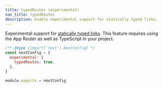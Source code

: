 ```yaml
---
title: typedRoutes (experimental)
nav_title: typedRoutes
description: Enable experimental support for statically typed links.
---
```


Experimental support for [statically typed links](/docs/app/building-your-application/configuring/typescript#statically-typed-links). This feature requires using the App Router as well as TypeScript in your project.

```js title="next.config.js"
/** @type {import('next').NextConfig} */
const nextConfig = {
  experimental: {
    typedRoutes: true,
  },
}

module.exports = nextConfig
```
